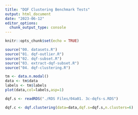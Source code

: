```yaml
---
title: "DQF Clustering Benchmark Tests"
output: html_document
date: "2023-06-12"
editor_options: 
  chunk_output_type: console
---
```


```r
knitr::opts_chunk$set(echo = TRUE)
```

```r
source("00. datasets.R")
source("01. dqf-outlier.R")
source("02. dqf-subset.R")
source("03. extract-dqf-subset.R")
source("04. dqf-clustering.R")
```

```r
tm <- data.n.modal()
data <- tm$data
labels <- tm$labels
plot(data,col=labels,asp=1)
```

```r
dqf.s <- readRDS("./RDS Files/04a01. 3c-dqfs-s.RDS")
```

```r
dqf.c <- dqf.clustering(data=data,dqf.s=dqf.s,n.clusters=6)
```













